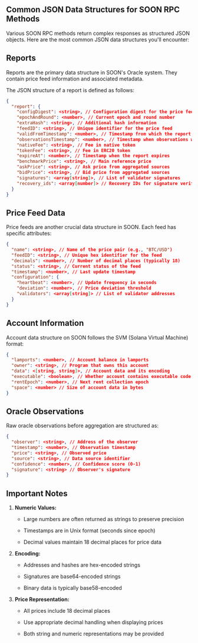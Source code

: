 ## Common JSON Data Structures for SOON RPC Methods

Various SOON RPC methods return complex responses as structured JSON objects. Here are the most common JSON data structures you'll encounter:

## Reports

Reports are the primary data structure in SOON's Oracle system. They contain price feed information and associated metadata.

The JSON structure of a report is defined as follows:

```json
{
  "report": {
    "configDigest": <string>, // Configuration digest for the price feed
    "epochAndRound": <number>, // Current epoch and round number
    "extraHash": <string>, // Additional hash information
    "feedID": <string>, // Unique identifier for the price feed
    "validFromTimestamp": <number>, // Timestamp from which the report is valid
    "observationsTimestamp": <number>, // Timestamp when observations were made
    "nativeFee": <string>, // Fee in native token
    "tokenFee": <string>, // Fee in ERC20 token
    "expireAt": <number>, // Timestamp when the report expires
    "benchmarkPrice": <string>, // Main reference price
    "askPrice": <string>, // Ask price from aggregated sources
    "bidPrice": <string>, // Bid price from aggregated sources
    "signatures": <array[string]>, // List of validator signatures
    "recovery_ids": <array[number]> // Recovery IDs for signature verification
  }
}
```

## Price Feed Data

Price feeds are another crucial data structure in SOON. Each feed has specific attributes:

```json
{
  "name": <string>, // Name of the price pair (e.g., "BTC/USD")
  "feedID": <string>, // Unique hex identifier for the feed
  "decimals": <number>, // Number of decimal places (typically 18)
  "status": <string>, // Current status of the feed
  "timestamp": <number>, // Last update timestamp
  "configuration": {
    "heartbeat": <number>, // Update frequency in seconds
    "deviation": <number>, // Price deviation threshold
    "validators": <array[string]> // List of validator addresses
  }
}
```

## Account Information

Account data structure on SOON follows the SVM (Solana Virtual Machine) format:

```json
{
  "lamports": <number>, // Account balance in lamports
  "owner": <string>, // Program that owns this account
  "data": <[string, string]>, // Account data and its encoding
  "executable": <boolean>, // Whether account contains executable code
  "rentEpoch": <number>, // Next rent collection epoch
  "space": <number> // Size of account data in bytes
}
```

## Oracle Observations

Raw oracle observations before aggregation are structured as:

```json
{
  "observer": <string>, // Address of the observer
  "timestamp": <number>, // Observation timestamp
  "price": <string>, // Observed price
  "source": <string>, // Data source identifier
  "confidence": <number>, // Confidence score (0-1)
  "signature": <string> // Observer's signature
}
```

## Important Notes

1. **Numeric Values:**

   * Large numbers are often returned as strings to preserve precision

   * Timestamps are in Unix format (seconds since epoch)

   * Decimal values maintain 18 decimal places for price data

2. **Encoding:**

   * Addresses and hashes are hex-encoded strings

   * Signatures are base64-encoded strings

   * Binary data is typically base58-encoded

3. **Price Representation:**

   * All prices include 18 decimal places

   * Use appropriate decimal handling when displaying prices

   * Both string and numeric representations may be provided